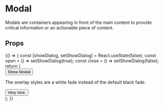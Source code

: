 
<Meta title="Components/Modal" component={Modal} />

# Modal

Modals are containers appearing in front of the main content to provide critical information or an actionable piece of content.

## Props

<ArgsTable of={Modal} />

<Canvas>
  <Story name="Example">
    {() => {
      const [showDialog, setShowDialog] = React.useState(false);
      const open = () => setShowDialog(true);
      const close = () => setShowDialog(false);
      return (
        <div>
          <button onClick={open}>Show Modal</button>
          <Modal isOpen={showDialog} onDismiss={close}>
            <p>The overlay styles are a white fade instead of the default black fade.</p>
            <button onClick={close}>Very nice.</button>
          </Modal>
        </div>
      );
    }}
  </Story>
</Canvas>
